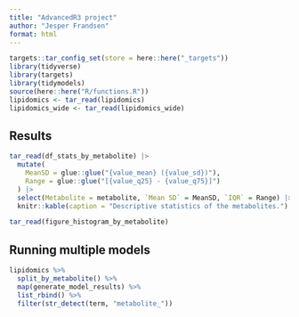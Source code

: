 ```yaml
---
title: "AdvancedR3 project"
author: "Jesper Frandsen"
format: html
---
```


```r
targets::tar_config_set(store = here::here("_targets"))
library(tidyverse)
library(targets)
library(tidymodels)
source(here::here("R/functions.R"))
lipidomics <- tar_read(lipidomics)
lipidomics_wide <- tar_read(lipidomics_wide)
```

## Results

```r
tar_read(df_stats_by_metabolite) |>
  mutate(
    MeanSD = glue::glue("{value_mean} ({value_sd})"),
    Range = glue::glue("[{value_q25} - {value_q75}]")
  ) |>
  select(Metabolite = metabolite, `Mean SD` = MeanSD, `IQR` = Range) |>
  knitr::kable(caption = "Descriptive statistics of the metabolites.")
```

```r
tar_read(figure_histogram_by_metabolite)
```

## Running multiple models

```r
lipidomics %>%
  split_by_metabolite() %>%
  map(generate_model_results) %>%
  list_rbind() %>%
  filter(str_detect(term, "metabolite_"))
```
